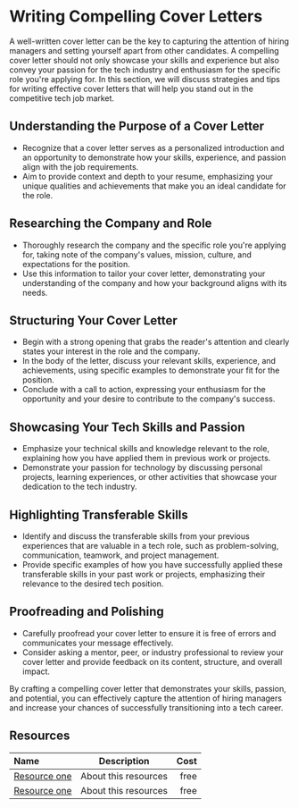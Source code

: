 # Writing Compelling Cover Letters

A well-written cover letter can be the key to capturing the attention of hiring managers and setting yourself apart
from other candidates. A compelling cover letter should not only showcase your skills and experience but also convey
your passion for the tech industry and enthusiasm for the specific role you're applying for. In this section, we will
discuss strategies and tips for writing effective cover letters that will help you stand out in the competitive tech
job market.

## Understanding the Purpose of a Cover Letter

- Recognize that a cover letter serves as a personalized introduction and an opportunity to demonstrate how your skills,
  experience, and passion align with the job requirements.
- Aim to provide context and depth to your resume, emphasizing your unique qualities and achievements that make you an
  ideal candidate for the role.

## Researching the Company and Role

- Thoroughly research the company and the specific role you're applying for, taking note of the company's values,
  mission, culture, and expectations for the position.
- Use this information to tailor your cover letter, demonstrating your understanding of the company and how your
  background aligns with its needs.

## Structuring Your Cover Letter

- Begin with a strong opening that grabs the reader's attention and clearly states your interest in the role and the company.
- In the body of the letter, discuss your relevant skills, experience, and achievements, using specific examples to
  demonstrate your fit for the position.
- Conclude with a call to action, expressing your enthusiasm for the opportunity and your desire to contribute to the
  company's success.

## Showcasing Your Tech Skills and Passion

- Emphasize your technical skills and knowledge relevant to the role, explaining how you have applied them in previous work
  or projects.
- Demonstrate your passion for technology by discussing personal projects, learning experiences, or other activities that
  showcase your dedication to the tech industry.

## Highlighting Transferable Skills

- Identify and discuss the transferable skills from your previous experiences that are valuable in a tech role, such as
  problem-solving, communication, teamwork, and project management.
- Provide specific examples of how you have successfully applied these transferable skills in your past work or projects,
  emphasizing their relevance to the desired tech position.

## Proofreading and Polishing

- Carefully proofread your cover letter to ensure it is free of errors and communicates your message effectively.
- Consider asking a mentor, peer, or industry professional to review your cover letter and provide feedback on its content,
  structure, and overall impact.

By crafting a compelling cover letter that demonstrates your skills, passion, and potential, you can effectively capture
the attention of hiring managers and increase your chances of successfully transitioning into a tech career.

## Resources

| Name   | Description | Cost |
| :----- | :----: | ----: |
| [Resource one](https://example.com/)    |  About this resources   |   free |
| [Resource one](https://example.com/)    |  About this resources   |   free |